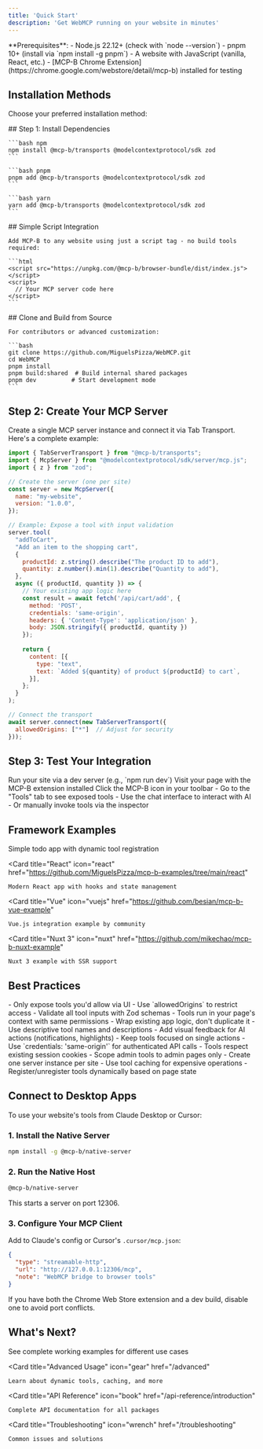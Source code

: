 ```yaml
---
title: 'Quick Start'
description: 'Get WebMCP running on your website in minutes'
---
```


<Info>
  **Prerequisites**: 
  - Node.js 22.12+ (check with `node --version`)
  - pnpm 10+ (install via `npm install -g pnpm`)
  - A website with JavaScript (vanilla, React, etc.)
  - [MCP-B Chrome Extension](https://chrome.google.com/webstore/detail/mcp-b) installed for testing
</Info>

## Installation Methods

Choose your preferred installation method:

<Tabs>
  <Tab title="NPM Package">
    ## Step 1: Install Dependencies
    
    ```bash npm
    npm install @mcp-b/transports @modelcontextprotocol/sdk zod
    ```
    
    ```bash pnpm
    pnpm add @mcp-b/transports @modelcontextprotocol/sdk zod
    ```
    
    ```bash yarn
    yarn add @mcp-b/transports @modelcontextprotocol/sdk zod
    ```
  </Tab>
  
  <Tab title="Script Tag">
    ## Simple Script Integration
    
    Add MCP-B to any website using just a script tag - no build tools required:
    
    ```html
    <script src="https://unpkg.com/@mcp-b/browser-bundle/dist/index.js"></script>
    <script>
      // Your MCP server code here
    </script>
    ```
  </Tab>
  
  <Tab title="Development Setup">
    ## Clone and Build from Source
    
    For contributors or advanced customization:
    
    ```bash
    git clone https://github.com/MiguelsPizza/WebMCP.git
    cd WebMCP
    pnpm install
    pnpm build:shared  # Build internal shared packages
    pnpm dev          # Start development mode
    ```
  </Tab>
</Tabs>

## Step 2: Create Your MCP Server

Create a single MCP server instance and connect it via Tab Transport. Here's a complete example:

```javascript
import { TabServerTransport } from "@mcp-b/transports";
import { McpServer } from "@modelcontextprotocol/sdk/server/mcp.js";
import { z } from "zod";

// Create the server (one per site)
const server = new McpServer({
  name: "my-website",
  version: "1.0.0",
});

// Example: Expose a tool with input validation
server.tool(
  "addToCart",
  "Add an item to the shopping cart",
  {
    productId: z.string().describe("The product ID to add"),
    quantity: z.number().min(1).describe("Quantity to add"),
  },
  async ({ productId, quantity }) => {
    // Your existing app logic here
    const result = await fetch('/api/cart/add', {
      method: 'POST',
      credentials: 'same-origin',
      headers: { 'Content-Type': 'application/json' },
      body: JSON.stringify({ productId, quantity })
    });
    
    return {
      content: [{
        type: "text",
        text: `Added ${quantity} of product ${productId} to cart`,
      }],
    };
  }
);

// Connect the transport
await server.connect(new TabServerTransport({ 
  allowedOrigins: ["*"]  // Adjust for security
}));
```

## Step 3: Test Your Integration

<Steps>
  <Step title="Start your website">
    Run your site via a dev server (e.g., `npm run dev`)
  </Step>
  
  <Step title="Open in Chrome">
    Visit your page with the MCP-B extension installed
  </Step>
  
  <Step title="Open extension popup">
    Click the MCP-B icon in your toolbar
  </Step>
  
  <Step title="Test your tools">
    - Go to the "Tools" tab to see exposed tools
    - Use the chat interface to interact with AI
    - Or manually invoke tools via the inspector
  </Step>
</Steps>

## Framework Examples

<CardGroup cols={2}>
  <Card
    title="Vanilla TypeScript"
    icon="js"
    href="https://github.com/MiguelsPizza/mcp-b-examples/tree/main/vanilla-ts"
  >
    Simple todo app with dynamic tool registration
  </Card>
  
  <Card
    title="React"
    icon="react"
    href="https://github.com/MiguelsPizza/mcp-b-examples/tree/main/react"
  >
    Modern React app with hooks and state management
  </Card>
  
  <Card
    title="Vue"
    icon="vuejs"
    href="https://github.com/besian/mcp-b-vue-example"
  >
    Vue.js integration example by community
  </Card>
  
  <Card
    title="Nuxt 3"
    icon="nuxt"
    href="https://github.com/mikechao/mcp-b-nuxt-example"
  >
    Nuxt 3 example with SSR support
  </Card>
</CardGroup>

## Best Practices

<AccordionGroup>
  <Accordion title="Security Considerations">
    - Only expose tools you'd allow via UI
    - Use `allowedOrigins` to restrict access
    - Validate all tool inputs with Zod schemas
    - Tools run in your page's context with same permissions
  </Accordion>
  
  <Accordion title="Tool Design">
    - Wrap existing app logic, don't duplicate it
    - Use descriptive tool names and descriptions
    - Add visual feedback for AI actions (notifications, highlights)
    - Keep tools focused on single actions
  </Accordion>
  
  <Accordion title="Authentication">
    - Use `credentials: 'same-origin'` for authenticated API calls
    - Tools respect existing session cookies
    - Scope admin tools to admin pages only
  </Accordion>
  
  <Accordion title="Performance">
    - Create one server instance per site
    - Use tool caching for expensive operations
    - Register/unregister tools dynamically based on page state
  </Accordion>
</AccordionGroup>

## Connect to Desktop Apps

To use your website's tools from Claude Desktop or Cursor:

### 1. Install the Native Server

```bash
npm install -g @mcp-b/native-server
```

### 2. Run the Native Host

```bash
@mcp-b/native-server
```

This starts a server on port 12306.

### 3. Configure Your MCP Client

Add to Claude's config or Cursor's `.cursor/mcp.json`:

```json
{
  "type": "streamable-http",
  "url": "http://127.0.0.1:12306/mcp",
  "note": "WebMCP bridge to browser tools"
}
```

<Warning>
  If you have both the Chrome Web Store extension and a dev build, disable one to avoid port conflicts.
</Warning>

## What's Next?

<CardGroup>
  <Card
    title="Explore Examples"
    icon="code"
    href="/examples"
  >
    See complete working examples for different use cases
  </Card>
  
  <Card
    title="Advanced Usage"
    icon="gear"
    href="/advanced"
  >
    Learn about dynamic tools, caching, and more
  </Card>
  
  <Card
    title="API Reference"
    icon="book"
    href="/api-reference/introduction"
  >
    Complete API documentation for all packages
  </Card>
  
  <Card
    title="Troubleshooting"
    icon="wrench"
    href="/troubleshooting"
  >
    Common issues and solutions
  </Card>
</CardGroup>